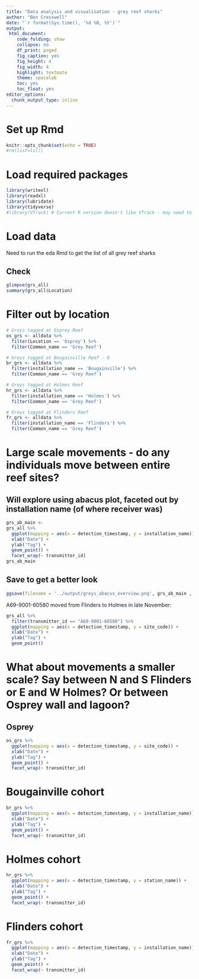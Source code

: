 ```yaml
---
title: "Data analysis and visualisation - grey reef sharks"
author: "Ben Cresswell"
date: "`r format(Sys.time(), '%d %B, %Y')`"
output: 
 html_document:
    code_folding: show
    collapse: no
    df_print: paged
    fig_caption: yes
    fig_height: 4
    fig_width: 4
    highlight: textmate
    theme: spacelab
    toc: yes
    toc_float: yes
editor_options: 
  chunk_output_type: inline
---
```



# Set up Rmd
```r
knitr::opts_chunk$set(echo = TRUE)
#rm(list=ls())
```

# Load required packages
```r
library(writexl)
library(readxl)
library(lubridate)
library(tidyverse)
#library(VTrack) # Current R version doesn't like VTrack - may need to install an earlier version..
```

# Load data
Need to run the eda Rmd to get the list of all grey reef sharks

## Check 
```r
glimpse(grs_all)
summary(grs_all$Location)
```
# Filter out by location
```r
# Greys tagged at Osprey Reef
os_grs <- alldata %>% 
  filter(Location == 'Osprey') %>% 
  filter(Common_name == 'Grey Reef')

# Greys tagged at Bougainville Reef - 0
br_grs <- alldata %>% 
  filter(installation_name == 'Bougainville') %>% 
  filter(Common_name == 'Grey Reef')

# Greys tagged at Holmes Reef
hr_grs <- alldata %>% 
  filter(installation_name == 'Holmes') %>% 
  filter(Common_name == 'Grey Reef')

# Greys tagged at Flinders Reef
fr_grs <- alldata %>% 
  filter(installation_name == 'Flinders') %>% 
  filter(Common_name == 'Grey Reef')
```


# Large scale movements - do any individuals move between entire reef sites?

##  Will explore using abacus plot, faceted out by installation name (of where receiver was)
```r
grs_ab_main <- 
grs_all %>%
  ggplot(mapping = aes(x = detection_timestamp, y = installation_name)) + 
  xlab("Date") + 
  ylab("Tag") +
  geom_point() +
  facet_wrap(~ transmitter_id)
grs_ab_main
```

## Save to get a better look
```r
ggsave(filename = '../output/greys_abacus_overview.png', grs_ab_main , width = 600, height = 200, units = 'mm', dpi = 300)
```

A69-9001-60580 moved from Flinders to Holmes in late November:
```r
grs_all %>%
  filter(transmitter_id == "A69-9001-60580") %>% 
  ggplot(mapping = aes(x = detection_timestamp, y = site_code)) + 
  xlab("Date") + 
  ylab("Tag") +
  geom_point()
```

# What about movements a smaller scale? Say between N and S Flinders or E and W Holmes? Or between Osprey wall and lagoon?

## Osprey
```r
os_grs %>%
  ggplot(mapping = aes(x = detection_timestamp, y = site_code)) + 
  xlab("Date") + 
  ylab("Tag") +
  geom_point() +
  facet_wrap(~ transmitter_id)
```




# Bougainville cohort
```r
br_grs %>%
  ggplot(mapping = aes(x = detection_timestamp, y = installation_name)) + 
  xlab("Date") + 
  ylab("Tag") +
  geom_point() +
  facet_wrap(~ transmitter_id)
```

# Holmes cohort
```r
hr_grs %>%
  ggplot(mapping = aes(x = detection_timestamp, y = station_name)) + 
  xlab("Date") + 
  ylab("Tag") +
  geom_point() +
  facet_wrap(~ transmitter_id)
```

 
# Flinders cohort
```r
fr_grs %>%
  ggplot(mapping = aes(x = detection_timestamp, y = installation_name)) + 
  xlab("Date") + 
  ylab("Tag") +
  geom_point() +
  facet_wrap(~ transmitter_id)
```

 
 
 
 
 
 
 
 
 
 
 
 
 
 
 
 
 











